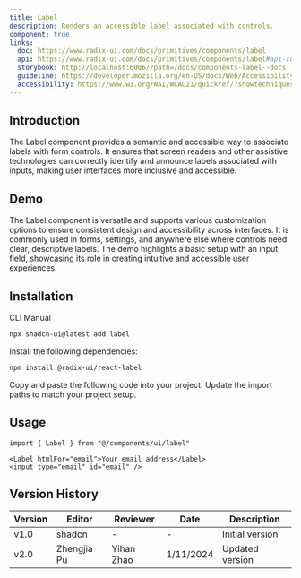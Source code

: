 ```yaml
---
title: Label
description: Renders an accessible label associated with controls.
component: true
links:
  doc: https://www.radix-ui.com/docs/primitives/components/label
  api: https://www.radix-ui.com/docs/primitives/components/label#api-reference
  storybook: http://localhost:6006/?path=/docs/components-label--docs
  guideline: https://developer.mozilla.org/en-US/docs/Web/Accessibility/ARIA/ARIA_Techniques/Using_the_aria-labelledby_attribute
  accessibility: https://www.w3.org/WAI/WCAG21/quickref/?showtechniques=135#labels-or-instructions
---
```


## Introduction

The Label component provides a semantic and accessible way to associate labels with form controls. It ensures that screen readers and other assistive technologies can correctly identify and announce labels associated with inputs, making user interfaces more inclusive and accessible.

## Demo

<ComponentPreview
  name="label-demo"
  title="Label"
  description="A label associated with a form control."
/>

The Label component is versatile and supports various customization options to ensure consistent design and accessibility across interfaces. It is commonly used in forms, settings, and anywhere else where controls need clear, descriptive labels. The demo highlights a basic setup with an input field, showcasing its role in creating intuitive and accessible user experiences.

## Installation

<Tabs defaultValue="cli">
<TabsList>
  <TabsTrigger value="cli">CLI</TabsTrigger>
  <TabsTrigger value="manual">Manual</TabsTrigger>
</TabsList>

<TabsContent value="cli">

```bash
npx shadcn-ui@latest add label
```

</TabsContent>
<TabsContent value="manual">
<Steps>
<Step>Install the following dependencies:</Step>

```bash
npm install @radix-ui/react-label
```

<Step>Copy and paste the following code into your project.</Step>
<ComponentSource name="Label" />
<Step>Update the import paths to match your project setup.</Step>
</Steps>
</TabsContent>
</Tabs>

## Usage

```tsx
import { Label } from "@/components/ui/label"
```

```tsx
<Label htmlFor="email">Your email address</Label>
<input type="email" id="email" />
```

## Version History

| Version | Editor      | Reviewer   | Date      | Description     |
| ------- | ----------- | ---------- | --------- | --------------- |
| v1.0    | shadcn      | -          | -         | Initial version |
| v2.0    | Zhengjia Pu | Yihan Zhao | 1/11/2024 | Updated version |
